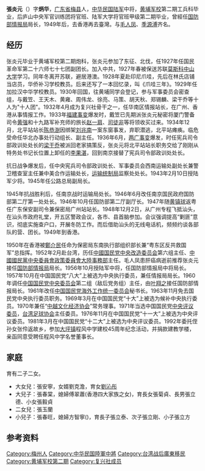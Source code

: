 {{Infobox_officeholder
| name = 張炎元
| image name = <!-- 檔案不存在 張炎元.jpg -->
| width = 250
| now = 中華民國軍事將領 
| period = 
| Sex = 男 
| Native place = 廣東省梅縣
| date of birth =1902年2月15日
| place of birth ={{QING|廣東省}}[[嘉應州|嘉應州]][[梅縣|梅縣]]（今[[梅州市|梅州市]][[梅縣區|梅縣區]]）[[大坪鎮_(梅州市)|大坪镇]]平中村陂唇
| date of death = {{death date and age|2005|8|13|1902|2|15}}
| place of death = {{TWN}}[[台北市|台北市]]
| nationality = {{ROC}}
| party = {{Kmt|19px}}
| educate = 
*[[黄埔军校|黄埔军校]]二期炮科毕业<br><span style="color: blue;">(1925年)</span>   
*庐山中央军官训练团将官班毕业<br><span style="color: blue;">(？年)</span> 
*陆军大学将官班甲级第二期毕业<br><span style="color: blue;">(？年)</span> 
| past = 
* 庐山中央军官训练团将官班、陆军大学将官班甲级第二期毕业。<br><span style="color: blue;">(?年-?年)</span>
* 任国民革命军海军安北舰党代表。<br><span style="color: blue;">(1925年秋)</span>
* 任第二十六师七十七团副团长。曾加入中国共产党，后失去组织关系。<br><span style="color: blue;">(1927年)</span>
* 被保送苏联莫斯科中山大学学习。同年冬离开苏联，避居港澳。<br><span style="color: blue;">(1927年春-1927年冬)</span>
* 赴印尼爪哇，先后在林氏店铺当店员，华侨补习学校教员。<br><span style="color: blue;">(1928年夏)</span>
* 任加拉汉中华学校教员。<br><span style="color: blue;">(1929年)</span>
* 回国，往黄埔同学会登记，参与复兴社的早期组创活动。<br><span style="color: blue;">(1930年)</span>
* 为复兴社骨干之一，任华南区情报站长，华北办事处行动组长、副主任。<br><span style="color: blue;">(1932年4月)</span>
* 任中央宪兵司令部政训处长。军事委员会西南运输处稽查组长，中美合作运输处长，运输统制局监察处处长。<br><span style="color: blue;">(抗日战争爆发后)</span>
* 获授陆军少将。<br><span style="color: blue;">(1943年2月)</span>
* 任公路总局副局长。<br><span style="color: blue;">(1945年)</span>
* 任国防部第二厅副厅长。<br><span style="color: blue;">(1946年10月)</span>
* 返粤任广东保安副司令，兼保密局广州站长。<br><span style="color: blue;">(1947年)</span>
* 到香港<br><span style="color: blue;">(1949年)</span>
* 到台湾，任国防部情报局中将局长。<br><span style="color: blue;">(1952年)</span>
* 授陆军中将。<br><span style="color: blue;">(1956年10月)</span>
* 当选国民党中央评议委员，中華民國足球协会主任委员。<br><span style="color: blue;">(1971年)</span>
* 续选为国民党第十一至十四届中央评议委员。<br><span style="color: blue;">(1976年后)</span>
| work=
*<span style="color: green;">《天涯流浪歌》</span>
*<span style="color: green;">《爪哇三年》等</span>
}}

'''張炎元'''（{{bd|1902年|2月15日|2005年|8月13日|catIdx=Z張}}）字'''炳华'''，[[广东省|广东省]][[梅县|梅县]]人，[[中华民国陆军|中华民国陆军]]中将，[[黄埔军校|黄埔军校]]第二期工兵科毕业，后庐山中央军官训练团将官班、陆军大学将官班甲级第二期毕业，曾經任[[國民政府軍事委員會調查統計局|国防部情报局]]局长，1949年后，去香港再去臺灣。与[[毛人凤|毛人凤]]、[[季源溥|季源溥]]齐名。

==经历==
张炎元毕业于黄埔军校第二期炮科，张炎元参加了东征、北伐，任1927年任国民革命军第二十六师七十七团副团长。加入中共，1927年春被保送苏联[[莫斯科中山大学|莫斯科中山大学]]学习。同年冬离开苏联，避居港澳。1928年夏赴印尼爪哇，先后在林氏店铺当店员，华侨补习学校教员。后来还写了一本回忆录，叫《爪哇三年》。1929年任加拉汉中华学校教员。1930年回国，往黄埔同学会登记，参与军事委员会密查组，与戴笠、王天木、黄雍、周伟龙、徐亮、马策、胡天秋、郑锡麟、梁干乔等十人为"十人团"。1932年4月成为复兴社骨干之一，任华南区情报站长，在广州、香港从事情报工作。1933年[[福建事变|福建事变]]爆发时，戴笠已先期派张炎元秘密将厦门警备司令[[黃強_(1887年)|黄强]]和十九路军补充师的旅长[[赵一肩|赵一肩]]、[[司徒非|司徒非]]等将领收买过来。1934年12月，北平站站长[[陈恭澍|陈恭澍]]因绑架[[刘兆南|刘兆南]]一案东窗事发，弃职潜逃，北平站瘫痪。临危受命任华北办事处行动组长、副主任。1936年6月，[[两广事变|两广事变]]爆发，时任宪兵司令部政训处处长的[[梁干乔|梁干乔]]被派回老家搞策反，张炎元将北平站站长职务交给了刚刚从特务处书记长位置上卸任的[[李果湛|李果湛]]，回到南京接替了宪兵司令部政训处处长。

抗日战争爆发后，任中央宪兵司令部政训处长、军事委员会西南运输处副处长兼警卫稽查室主任兼中美合作运输处长，[[运输统制局|运输统制局]]监察处处长。1943年2月10日授陆军少将。1945年任公路总局副局长。

1945年抗战胜利后，任南京战时运输局处长。1946年6月改任南京国民政府国防部第二厅第一处处长。1946年10月任国防部第二厅副厅长。1947年随[[黄镇球|黄镇球]]返粤任广东保安副司令兼保密局广州站站长。1948年12月2日，从广州专程飞抵汕头，在汕头市政府礼堂，开五区警政会议，各市、县首脑参加。会议强调提高“剿匪”意识，彻底实施查户口，开展冬防工作。而后借助汕头的无线电话机，频频约谈各部队的营、团长。1949年到香港。

1950年在香港被[[鄭介民|鄭介民]]任命为保密局东南执行部组织部长兼“粤东区反共救国军”总指挥。1952年2月赴台湾，历任[[中國国民党中央改造委员会|中國国民党中央改造委员会]]第六组主任、[[中國國民黨中央委員會政策委員會大陸事務部|中國國民黨中央委員會政策委員會大陸事務部]]主任。毛人凤患肝癌病逝前推荐张炎元接任[[国防部情报局|国防部情报局]]局长。1956年10月授陆军中将，任国防部情报局中将局长。1957年10月在中国国民党“八大”上被选为中央执行委员，兼任情报局局长。1960年调任[[中国国民党中央委员会|中国国民党中央委员会]]第二组（敌后党务组）主任，由[[叶翔之|叶翔之]]接任国防部情报局长。1961年改任[[中国国民党海外工作统一委员会|中国国民党海外工作统一委员会]]秘书长。1963年11月免去国民党中央执行委员职务。1969年3月在中国国民党“十大”上被选为候补中央执行委员。1970年兼任“[[中越文化经济协会|中越文化经济协会]]”常务理事。1971年当选中国国民党[[中央评议委员|中央评议委员]]，[[台湾足球协会|台湾足球协会]]主任委员。1976年11月在中国国民党“十一大”上被选为中央评议委员。1981年3月在中国国民党“十二大”上被选为中央评议委员。1992年委托侄孙女张伶返故乡，参加[[大坪镇_(梅州市)|大坪镇]]程风中学建校45周年纪念活动，并捐款建教学楼，亲函同意受聘任程风中学名誉董事长。

==家庭==
育有二子二女。
* 大女兒：張安寧，女婿劉克澹，育女[[劉沁彤|劉沁彤]]
* 大兒子：張春棠，媳婦傅翠蕭(香港四大家族{{Cite web|title=傅老榕家族|url=https://zh.wikipedia.org/wiki/%E5%82%85%E8%80%81%E6%A6%95%E5%AE%B6%E6%97%8F|access-date=2022-05-23|archive-date=2022-04-22|archive-url=https://web.archive.org/web/20220422160917/https://zh.wikipedia.org/wiki/%E5%82%85%E8%80%81%E6%A6%95%E5%AE%B6%E6%97%8F}}之女)，育長女張菊貞、長男張立德、小女張毅貞
* 二女兒：張玉蘭
* 小兒子：張春旺，媳婦方智寧({{Cite web|url=https://zh.m.wikipedia.org/wiki/%E8%94%A3%E6%96%B9%E6%99%BA%E6%80%A1|title=蔣方智怡姊姊|access-date=2022-05-23|archive-date=2022-06-04|archive-url=https://web.archive.org/web/20220604232407/https://zh.m.wikipedia.org/wiki/%E8%94%A3%E6%96%B9%E6%99%BA%E6%80%A1}})，育長子張立泰、次子張立剛、小子張立方

==参考资料==
{{reflist}}

[[Category:梅州人|Category:梅州人]]
[[Category:中华民国陸軍中將|Category:中华民国陸軍中將]]
[[Category:台湾战后廣東移民|Category:台湾战后廣東移民]]
[[Category:黄埔军校第二期|Category:黄埔军校第二期]]
[[Category:复兴社成员|Category:复兴社成员]]